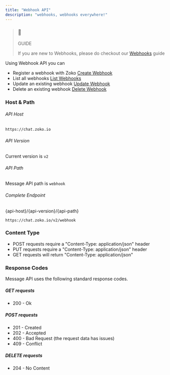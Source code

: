 ```yaml
---
title: "Webhook API"
description: "webhooks, webhooks everywhere!"
---
```


> ### 📘
> 
> GUIDE
> 
> If you are new to Webhooks, please do checkout our [Webhooks](/docs/webhooks) guide

Using Webhook API you can

* Register a webhook with Zoko [Create Webhook](/reference/post%5Fwebhook-1)
* List all webhooks [List Webhooks](/reference/get%5Fwebhook-1)
* Update an existing webhook [Update Webhook](/reference/put%5Fwebhook-id-1)
* Delete an existing webhook [Delete Webhook](/reference/delete%5Fwebhook-id-1)
  
### Host & Path

###### API Host 

`https://chat.zoko.io
`

###### API Version

Current version is `v2`

###### API Path

Message API path is `webhook`

###### Complete Endpoint 

{api-host}/{api-version}/{api-path}

`https://chat.zoko.io/v2/webhook
`

### Content Type

* POST requests require a "Content-Type: application/json" header
* PUT requests require a "Content-Type: application/json" header
* GET requests will return "Content-Type: application/json"

### Response Codes

Message API uses the following standard response codes.

##### GET requests

* 200 - Ok

##### POST requests

* 201 - Created
* 202 - Accepted
* 400 - Bad Request (the request data has issues)
* 409 - Conflict

##### DELETE requests

* 204 - No Content